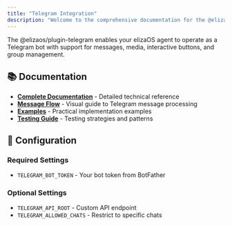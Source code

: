 ```yaml
---
title: "Telegram Integration"
description: "Welcome to the comprehensive documentation for the @elizaos/plugin-telegram package. This index provides organized access to all documentation resources."
---
```



The @elizaos/plugin-telegram enables your elizaOS agent to operate as a Telegram bot with support for messages, media, interactive buttons, and group management.

## 📚 Documentation

- **[Complete Documentation](./complete-documentation)** - Detailed technical reference
- **[Message Flow](./message-flow)** - Visual guide to Telegram message processing
- **[Examples](./examples)** - Practical implementation examples
- **[Testing Guide](./testing-guide)** - Testing strategies and patterns

## 🔧 Configuration

### Required Settings
- `TELEGRAM_BOT_TOKEN` - Your bot token from BotFather

### Optional Settings
- `TELEGRAM_API_ROOT` - Custom API endpoint
- `TELEGRAM_ALLOWED_CHATS` - Restrict to specific chats